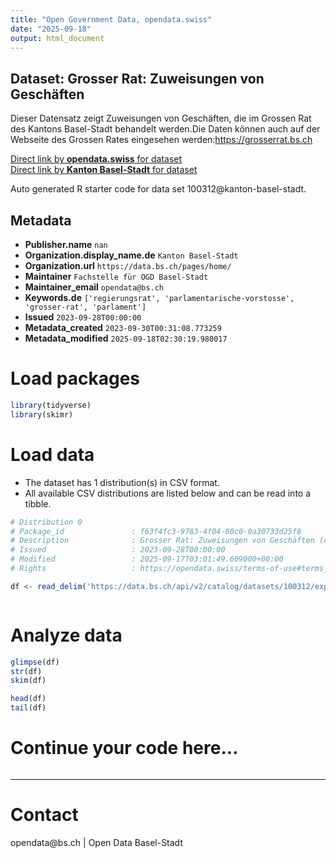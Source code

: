 ```yaml
---
title: "Open Government Data, opendata.swiss"
date: "2025-09-18"
output: html_document
---
```


## Dataset: Grosser Rat: Zuweisungen von Geschäften

Dieser Datensatz zeigt Zuweisungen von Geschäften, die im Grossen Rat des Kantons Basel-Stadt behandelt werden.Die Daten können auch auf der Webseite des Grossen Rates eingesehen werden:[https://grosserrat.bs.ch](https://grosserrat.bs.ch)

[Direct link by **opendata.swiss** for dataset](https://opendata.swiss/de/dataset/grosser-rat-zuweisungen-von-geschaften)<br>
[Direct link by **Kanton Basel-Stadt** for dataset](https://data.bs.ch/explore/dataset/100312/)

Auto generated R starter code for data set 100312@kanton-basel-stadt.

## Metadata

- **Publisher.name** `nan`
- **Organization.display_name.de** `Kanton Basel-Stadt`
- **Organization.url** `https://data.bs.ch/pages/home/`
- **Maintainer** `Fachstelle für OGD Basel-Stadt`
- **Maintainer_email** `opendata@bs.ch`
- **Keywords.de** `['regierungsrat', 'parlamentarische-vorstosse', 'grosser-rat', 'parlament']`
- **Issued** `2023-09-28T00:00:00`
- **Metadata_created** `2023-09-30T00:31:08.773259`
- **Metadata_modified** `2025-09-18T02:30:19.980017`


# Load packages

```r

library(tidyverse)
library(skimr)

```

# Load data

-   The dataset has 1 distribution(s) in CSV format.
-   All available CSV distributions are listed below and can be read into a tibble.

```r

# Distribution 0
# Package_id               : f63f4fc3-9783-4f04-80c0-0a30733d25f8
# Description              : Grosser Rat: Zuweisungen von Geschäften (csv)
# Issued                   : 2023-09-28T00:00:00
# Modified                 : 2025-09-17T03:01:49.609000+00:00
# Rights                   : https://opendata.swiss/terms-of-use#terms_by

df <- read_delim('https://data.bs.ch/api/v2/catalog/datasets/100312/exports/csv?use_labels=true')



```

# Analyze data

```r

glimpse(df)
str(df)
skim(df)

head(df)
tail(df)

```

# Continue your code here...

```r

```

------------------------------------------------------------------------

# Contact

opendata@bs.ch | Open Data Basel-Stadt

